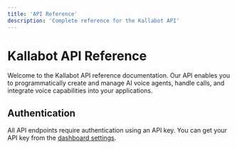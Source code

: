 ```yaml
---
title: 'API Reference'
description: 'Complete reference for the Kallabot API'
---
```


# Kallabot API Reference

Welcome to the Kallabot API reference documentation. Our API enables you to programmatically create and manage AI voice agents, handle calls, and integrate voice capabilities into your applications.

## Authentication

All API endpoints require authentication using an API key. You can get your API key from the [dashboard settings](https://app.kallabot.com/settings/api).
